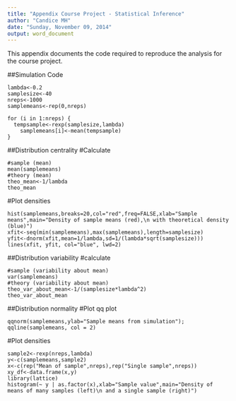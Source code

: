 ```yaml
---
title: "Appendix Course Project - Statistical Inference"
author: "Candice MH"
date: "Sunday, November 09, 2014"
output: word_document
---
```


This appendix documents the code required to reproduce the analysis for the course project. 

##Simulation Code
```
lambda<-0.2
samplesize<-40
nreps<-1000
samplemeans<-rep(0,nreps)

for (i in 1:nreps) {
  tempsample<-rexp(samplesize,lambda)
	samplemeans[i]<-mean(tempsample)
}
```

##Distribution centrality
#Calculate
```
#sample (mean)
mean(samplemeans)
#theory (mean)
theo_mean<-1/lambda
theo_mean
```

#Plot densities
```
hist(samplemeans,breaks=20,col="red",freq=FALSE,xlab="Sample means",main="Density of sample means (red),\n with theoretical density (blue)")
xfit<-seq(min(samplemeans),max(samplemeans),length=samplesize) 
yfit<-dnorm(xfit,mean=1/lambda,sd=1/(lambda*sqrt(samplesize))) 
lines(xfit, yfit, col="blue", lwd=2)
```

##Distribution variability
#calculate
```
#sample (variability about mean)
var(samplemeans)
#theory (variability about mean)
theo_var_about_mean<-1/(samplesize*lambda^2)
theo_var_about_mean
```

##Distribution normality
#Plot qq plot
```
qqnorm(samplemeans,ylab="Sample means from simulation"); qqline(samplemeans, col = 2)
```

#Plot densities
```
sample2<-rexp(nreps,lambda)
y<-c(samplemeans,sample2)
x<-c(rep("Mean of sample",nreps),rep("Single sample",nreps))
xy_df<-data.frame(x,y)
library(lattice)
histogram(~ y | as.factor(x),xlab="Sample value",main="Density of means of many samples (left)\n and a single sample (right)")
```